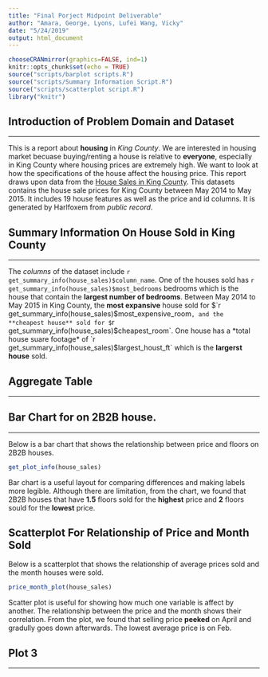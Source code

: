 ```yaml
---
title: "Final Porject Midpoint Deliverable"
author: "Amara, George, Lyons, Lufei Wang, Vicky"
date: "5/24/2019"
output: html_document
---
```


```r
chooseCRANmirror(graphics=FALSE, ind=1)
knitr::opts_chunk$set(echo = TRUE)
source("scripts/barplot scripts.R")
source("scripts/Summary Information Script.R")
source("scripts/scatterplot script.R")
library("knitr")
```

## Introduction of Problem Domain and Dataset
***
This is a report about **housing** in *King County*. We are interested in housing market becuase buying/renting a house is relative to **everyone**, especially in King County where housing prices are extremely high. We want to look at how the specifications of the house affect the housing price. This report draws upon data from the [House Sales in King County](https://www.kaggle.com/harlfoxem/housesalesprediction). This datasets contains the house sale prices for King County between May 2014 to May 2015. It includes 19 house features as well as the price and id columns. It is generated by Harlfoxem from *public record*.

## Summary Information On House Sold in King County
***
The *columns* of the dataset include `r get_summary_info(house_sales)$column_name`. One of the houses sold has `r get_summary_info(house_sales)$most_bedrooms` bedrooms which is the house that contain the **largest number of bedrooms**. Between May 2014 to May 2015 in King County, the **most expansive** house sold for $`r get_summary_info(house_sales)$most_expensive_room`, and the **cheapest house** sold for $`r get_summary_info(house_sales)$cheapest_room`. One house has a *total house suare footage* of `r get_summary_info(house_sales)$largest_houst_ft` which is the **largerst house** sold. 

## Aggregate Table
***



## Bar Chart for on 2B2B house.
***
Below is a bar chart that shows the relationship between price and floors on 2B2B houses.

```r
get_plot_info(house_sales)
```

Bar chart is a useful layout for comparing differences and making labels more legible. Although there are limitation, from the chart, we found that 2B2B houses that have **1.5** floors sold for the **highest** price and **2** floors sould for the **lowest** price.

## Scatterplot For Relationship of Price and Month Sold
Below is a scatterplot that shows the relationship of average prices sold and the month houses were sold.

```r
price_month_plot(house_sales)
```

Scatter plot is useful for showing how much one variable is affect by another. The relationship between the price and the month shows their correlation. From the plot, we found that selling price **peeked** on April and gradully goes down afterwards. The lowest average price is on Feb. 

## Plot 3
***
